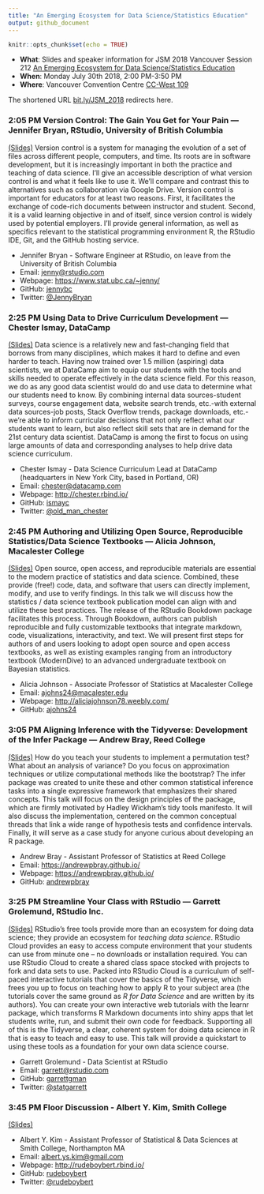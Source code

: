 ```yaml
---
title: "An Emerging Ecosystem for Data Science/Statistics Education"
output: github_document
---
```


```r
knitr::opts_chunk$set(echo = TRUE)
```

* **What**: Slides and speaker information for JSM 2018 Vancouver Session 212 [An Emerging Ecosystem for Data Science/Statistics Education](https://ww2.amstat.org/meetings/jsm/2018/onlineprogram/ActivityDetails.cfm?sessionid=214992)
* **When**: Monday July 30th 2018, 2:00 PM-3:50 PM
* **Where**: Vancouver Convention Centre [CC-West 109](https://www.vancouverconventioncentre.com/facility/floor-plans-and-specs)

The shortened URL [bit.ly/JSM_2018](https://bit.ly/JSM_2018) redirects here. <!--[bit.ly/2018JSM_ecosystem](http://bit.ly/2018JSM_ecosystem)-->


### 2:05 PM Version Control: The Gain You Get for Your Pain — Jennifer Bryan, RStudio, University of British Columbia 
	
[(Slides)](Bryan/README.md) Version control is a system for managing the evolution of a set of files across different people, computers, and time. Its roots are in software development, but it is increasingly important in both the practice and teaching of data science. I'll give an accessible description of what version control is and what it feels like to use it. We'll compare and contrast this to alternatives such as collaboration via Google Drive. Version control is important for educators for at least two reasons. First, it facilitates the exchange of code-rich documents between instructor and student. Second, it is a valid learning objective in and of itself, since version control is widely used by potential employers. I'll provide general information, as well as specifics relevant to the statistical programming environment R, the RStudio IDE, Git, and the GitHub hosting service.

+ Jennifer Bryan - Software Engineer at RStudio, on leave from the University of British Columbia
+ Email: <jenny@rstudio.com>
+ Webpage: <https://www.stat.ubc.ca/~jenny/>
+ GitHub: [jennybc](https://github.com/jennybc)
+ Twitter: [\@JennyBryan](https://twitter.com/JennyBryan)

### 2:25 PM	Using Data to Drive Curriculum Development — Chester Ismay, DataCamp
	
[(Slides)](Ismay/README.md) Data science is a relatively new and fast-changing field that borrows from many disciplines, which makes it hard to define and even harder to teach. Having now trained over 1.5 million (aspiring) data scientists, we at DataCamp aim to equip our students with the tools and skills needed to operate effectively in the data science field. For this reason, we do as any good data scientist would do and use data to determine what our students need to know. By combining internal data sources-student surveys, course engagement data, website search trends, etc.-with external data sources-job posts, Stack Overflow trends, package downloads, etc.-we're able to inform curricular decisions that not only reflect what our students want to learn, but also reflect skill sets that are in demand for the 21st century data scientist. DataCamp is among the first to focus on using large amounts of data and corresponding analyses to help drive data science curriculum.

+ Chester Ismay - Data Science Curriculum Lead at DataCamp (headquarters in New York City, based in Portland, OR)
+ Email: <chester@datacamp.com>
+ Webpage: <http://chester.rbind.io/>
+ GitHub: [ismayc](https://github.com/ismayc)
+ Twitter: [\@old_man_chester](https://twitter.com/old_man_chester)


### 2:45 PM Authoring and Utilizing Open Source, Reproducible Statistics/Data Science Textbooks — Alicia Johnson, Macalester College

[(Slides)](Johnson/README.md) Open source, open access, and reproducible materials are essential to the modern practice of statistics and data science. Combined, these provide (free!) code, data, and software that users can directly implement, modify, and use to verify findings. In this talk we will discuss how the statistics / data science textbook publication model can align with and utilize these best practices. The release of the RStudio Bookdown package facilitates this process. Through Bookdown, authors can publish reproducible and fully customizable textbooks that integrate markdown, code, visualizations, interactivity, and text. We will present first steps for authors of and users looking to adopt open source and open access textbooks, as well as existing examples ranging from an introductory textbook (ModernDive) to an advanced undergraduate textbook on Bayesian statistics.

+ Alicia Johnson - Associate Professor of Statistics at Macalester College
+ Email: <ajohns24@macalester.edu>
+ Webpage: <http://aliciajohnson78.weebly.com/>
+ GitHub: [ajohns24](https://github.com/ajohns24)


### 3:05 PM Aligning Inference with the Tidyverse: Development of the Infer Package — Andrew Bray, Reed College
	
[(Slides)](Bray/README.md) How do you teach your students to implement a permutation test? What about an analysis of variance? Do you focus on approximation techniques or utilize computational methods like the bootstrap? The infer package was created to unite these and other common statistical inference tasks into a single expressive framework that emphasizes their shared concepts. This talk will focus on the design principles of the package, which are firmly motivated by Hadley Wickham's tidy tools manifesto. It will also discuss the implementation, centered on the common conceptual threads that link a wide range of hypothesis tests and confidence intervals. Finally, it will serve as a case study for anyone curious about developing an R package.

+ Andrew Bray - Assistant Professor of Statistics at Reed College
+ Email: <https://andrewpbray.github.io/>
+ Webpage: <https://andrewpbray.github.io/>
+ GitHub: [andrewpbray](https://github.com/andrewpbray)


### 3:25 PM Streamline Your Class with RStudio — Garrett Grolemund, RStudio Inc.

[(Slides)](Grolemund/README.md) RStudio's free tools provide more than an ecosystem for doing data science; they provide an ecosystem for _teaching data science_. RStudio Cloud provides an easy to access compute environment that your students can use from minute one -- no downloads or installation required. You can use RStudio Cloud to create a shared class space stocked with projects to fork and data sets to use. Packed into RStudio Cloud is a curriculum of self-paced interactive tutorials that cover the basics of the Tidyverse, which frees you up to focus on teaching how to apply R to your subject area (the tutorials cover the same ground as _R for Data Science_ and are written by its authors). You can create your own interactive web tutorials with the learnr package, which transforms R Markdown documents into shiny apps that let students write, run, and submit their own code for feedback. Supporting all of this is the Tidyverse, a clear, coherent system for doing data science in R that is easy to teach and easy to use. This talk will provide a quickstart to using these tools as a foundation for your own data science course.

+ Garrett Grolemund - Data Scientist at RStudio
+ Email: <garrett@rstudio.com>
+ GitHub: [garrettgman](https://github.com/garrettgman)
+ Twitter: [\@statgarrett](https://twitter.com/statgarrett)


### 3:45 PM Floor Discussion - Albert Y. Kim, Smith College

[(Slides)](Kim/README.md)

+ Albert Y. Kim - Assistant Professor of Statistical & Data Sciences at Smith College, Northampton MA
+ Email: <albert.ys.kim@gmail.com>
+ Webpage: <http://rudeboybert.rbind.io/>
+ GitHub: [rudeboybert](https://github.com/rudeboybert)
+ Twitter: [\@rudeboybert](https://twitter.com/rudeboybert)
